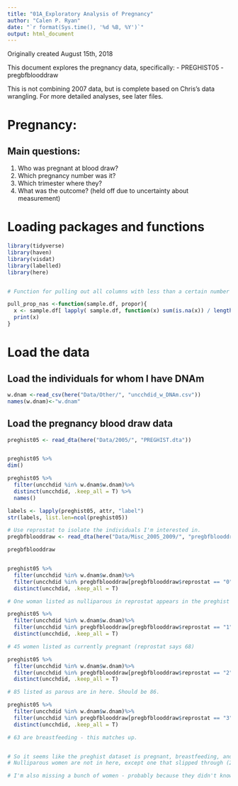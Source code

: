 ```yaml
---
title: "01A_Exploratory Analysis of Pregnancy"
author: "Calen P. Ryan"
date: "`r format(Sys.time(), '%d %B, %Y')`"
output: html_document
---
```


Originally created August 15th, 2018

This document explores the pregnancy data, specifically:
- PREGHIST05
- pregbfblooddraw 

This is not combining 2007 data, but is complete based on Chris's data wrangling. For more detailed analyses, see later files. 

# Pregnancy:

## Main questions: 

 1. Who was pregnant at blood draw? 
 1. Which pregnancy number was it?
 1. Which trimester where they? 
 1. What was the outcome? (held off due to uncertainty about measurement)

# Loading packages and functions
```r
library(tidyverse)
library(haven)
library(visdat)
library(labelled)
library(here)


# Function for pulling out all columns with less than a certain number of missing values. 

pull_prop_nas <-function(sample.df, propor){
  x <- sample.df[ lapply( sample.df, function(x) sum(is.na(x)) / length(x) ) < propor ]
  print(x)
}


```


# Load the data

## Load the individuals for whom I have DNAm
```r

w.dnam <-read_csv(here("Data/Other/", "uncchdid_w_DNAm.csv"))
names(w.dnam)<-"w.dnam"

```

## Load the pregnancy blood draw data
```r
preghist05 <- read_dta(here("Data/2005/", "PREGHIST.dta"))  


preghist05 %>%
dim()

preghist05 %>%
  filter(uncchdid %in% w.dnam$w.dnam)%>%
  distinct(uncchdid, .keep_all = T) %>%
  names()

```

```r
labels <- lapply(preghist05, attr, "label")
str(labels, list.len=ncol(preghist05))

```

```r
# Use reprostat to isolate the individuals I'm interested in.
pregbfblooddraw <- read_dta(here("Data/Misc_2005_2009/", "pregbfblooddraw.dta"))

pregbfblooddraw


preghist05 %>%
  filter(uncchdid %in% w.dnam$w.dnam)%>%
  filter(uncchdid %in% pregbfblooddraw[pregbfblooddraw$reprostat == "0", ]$uncchdid) %>%
  distinct(uncchdid, .keep_all = T)

# One woman listed as nulliparous in reprostat appears in the preghist dataset. 22216

preghist05 %>%
  filter(uncchdid %in% w.dnam$w.dnam)%>%
  filter(uncchdid %in% pregbfblooddraw[pregbfblooddraw$reprostat == "1", ]$uncchdid) %>%
  distinct(uncchdid, .keep_all = T)

# 45 women listed as currently pregnant (reprostat says 68)

preghist05 %>%
  filter(uncchdid %in% w.dnam$w.dnam)%>%
  filter(uncchdid %in% pregbfblooddraw[pregbfblooddraw$reprostat == "2", ]$uncchdid) %>%
  distinct(uncchdid, .keep_all = T)

# 85 listed as parous are in here. Should be 86. 

preghist05 %>%
  filter(uncchdid %in% w.dnam$w.dnam)%>%
  filter(uncchdid %in% pregbfblooddraw[pregbfblooddraw$reprostat == "3", ]$uncchdid) %>%
  distinct(uncchdid, .keep_all = T)

# 63 are breastfeeding - this matches up.


# So it seems like the preghist dataset is pregnant, breastfeeding, and parous women.
# Nulliparous women are not in here, except one that slipped through (22216).

# I'm also missing a bunch of women - probably because they didn't know they were pregnant at the time. 
```

